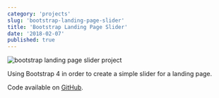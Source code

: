 ```yaml
---
category: 'projects'
slug: 'bootstrap-landing-page-slider'
title: 'Bootstrap Landing Page Slider'
date: '2018-02-07'
published: true
---
```


![bootstrap landing page slider project](./images/landing-slider.png)

Using Bootstrap 4 in order to create a simple slider for a landing page.

Code available on <a href='https://github.com/eneax/Bootstrap_Landing_Page_Slider'>GitHub</a>.
